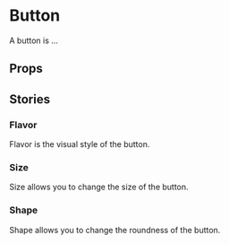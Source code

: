 
<Meta of={ButtonStories} />

# Button

A button is ...

<Primary />

## Props

<Controls />

## Stories

### Flavor

Flavor is the visual style of the button.

<div className="flex gap-2">
  <Story of={ButtonStories.Solid} />
  <Story of={ButtonStories.Pastel} />
  <Story of={ButtonStories.Outline} />
</div>

### Size

Size allows you to change the size of the button.

<div className="flex gap-2">
  <Story of={ButtonStories.Sm} />
  <Story of={ButtonStories.Md} />
  <Story of={ButtonStories.Lg} />
  <Story of={ButtonStories.Xl} />
</div>


### Shape

Shape allows you to change the roundness of the button.

<div className="flex gap-2">
  <Story of={ButtonStories.Straight} />
  <Story of={ButtonStories.Rounded} />
  <Story of={ButtonStories.Smooth} />
  <Story of={ButtonStories.Curved} />
  <Story of={ButtonStories.Full} />
</div>

